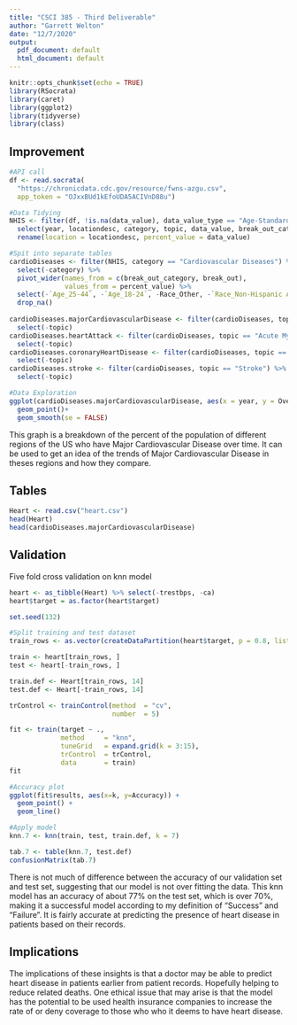 ```yaml
---
title: "CSCI 385 - Third Deliverable"
author: "Garrett Welton"
date: "12/7/2020"
output:
  pdf_document: default
  html_document: default
---
```


```r
knitr::opts_chunk$set(echo = TRUE)
library(RSocrata)
library(caret)
library(ggplot2) 
library(tidyverse)
library(class)
```

## Improvement

```r
#API call
df <- read.socrata(
  "https://chronicdata.cdc.gov/resource/fwns-azgu.csv",
  app_token = "OJxxBUd1kEfoUDA5ACIVnD88u")

#Data Tidying
NHIS <- filter(df, !is.na(data_value), data_value_type == "Age-Standardized" | break_out_category == "Age") %>%
  select(year, locationdesc, category, topic, data_value, break_out_category, break_out) %>%
  rename(location = locationdesc, percent_value = data_value)

#Spit into separate tables
cardioDiseases <- filter(NHIS, category == "Cardiovascular Diseases") %>%
  select(-category) %>%
  pivot_wider(names_from = c(break_out_category, break_out),
              values_from = percent_value) %>%
  select(-`Age_25-44`, -`Age_18-24`, -Race_Other, -`Race_Non-Hispanic Asian`) %>%
  drop_na()
  
cardioDiseases.majorCardiovascularDisease <- filter(cardioDiseases, topic == "Major Cardiovascular Disease") %>%
  select(-topic)
cardioDiseases.heartAttack <- filter(cardioDiseases, topic == "Acute Myocardial Infarction (Heart Attack)") %>%
  select(-topic)
cardioDiseases.coronaryHeartDisease <- filter(cardioDiseases, topic == "Coronary Heart Disease") %>%
  select(-topic)
cardioDiseases.stroke <- filter(cardioDiseases, topic == "Stroke") %>%
  select(-topic)

#Data Exploration
ggplot(cardioDiseases.majorCardiovascularDisease, aes(x = year, y = Overall_Overall, color = location))+
  geom_point()+
  geom_smooth(se = FALSE)
```

This graph is a breakdown of the percent of the population of different regions of the US who have Major Cardiovascular Disease over time. It can be used to get an idea of the trends of Major Cardiovascular Disease in theses regions and how they compare.

## Tables

```r
Heart <- read.csv("heart.csv")
head(Heart)
head(cardioDiseases.majorCardiovascularDisease)
```

## Validation

Five fold cross validation on knn model

```r
heart <- as_tibble(Heart) %>% select(-trestbps, -ca)
heart$target = as.factor(heart$target)

set.seed(132)

#Split training and test dataset
train_rows <- as.vector(createDataPartition(heart$target, p = 0.8, list = FALSE))

train <- heart[train_rows, ]
test <- heart[-train_rows, ]

train.def <- Heart[train_rows, 14]
test.def <- Heart[-train_rows, 14]

trControl <- trainControl(method  = "cv",
                          number  = 5)

fit <- train(target ~ .,
             method     = "knn",
             tuneGrid   = expand.grid(k = 3:15),
             trControl  = trControl,
             data       = train)
fit

#Accuracy plot
ggplot(fit$results, aes(x=k, y=Accuracy)) +
  geom_point() +
  geom_line()

#Apply model
knn.7 <- knn(train, test, train.def, k = 7)

tab.7 <- table(knn.7, test.def)
confusionMatrix(tab.7)
```

There is not much of difference between the accuracy of our validation set and test set, suggesting that our model is not over fitting the data. This knn model has an accuracy of about 77% on the test set, which is over 70%, making it a successful model according to my definition of "Success" and "Failure". It is fairly accurate at predicting the presence of heart disease in patients based on their records.

## Implications

The implications of these insights is that a doctor may be able to predict heart disease in patients earlier from patient records. Hopefully helping to reduce related deaths. One ethical issue that may arise is that the model has the potential to be used health insurance companies to increase the rate of or deny coverage to those who who it deems to have heart disease.
